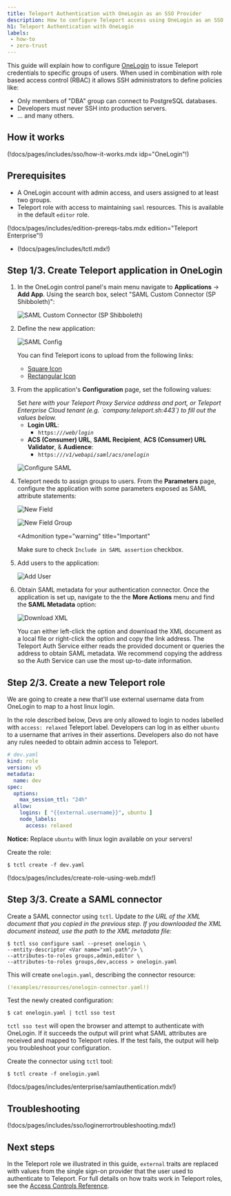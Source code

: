 ```yaml
---
title: Teleport Authentication with OneLogin as an SSO Provider
description: How to configure Teleport access using OneLogin as an SSO provider
h1: Teleport Authentication with OneLogin
labels:
 - how-to
 - zero-trust
---
```



This guide will explain how to configure [OneLogin](https://www.onelogin.com/)
to issue Teleport credentials to specific groups of users. When used in
combination with role based access control (RBAC) it allows SSH administrators
to define policies like:

- Only members of "DBA" group can connect to PostgreSQL databases.
- Developers must never SSH into production servers.
- ... and many others.

## How it works

(!docs/pages/includes/sso/how-it-works.mdx idp="OneLogin"!)

## Prerequisites

- A OneLogin account with admin access, and users assigned to at least two groups.
- Teleport role with access to maintaining `saml` resources.  This is available
  in the default `editor` role.

(!docs/pages/includes/edition-prereqs-tabs.mdx edition="Teleport Enterprise"!)

- (!docs/pages/includes/tctl.mdx!)

## Step 1/3. Create Teleport application in OneLogin

1. In the OneLogin control panel's main menu navigate to **Applications** ->
   **Add App**. Using the search box, select "SAML Custom Connector (SP
   Shibboleth)":

   ![SAML Custom Connector (SP Shibboleth)](../../../../img/sso/onelogin/onelogin-saml-1.png)

1. Define the new application:

   ![SAML Config](../../../../img/sso/onelogin/onelogin-saml-1a.png)

   You can find Teleport icons to upload from the following links:

   - <a href={SquareIcon} download>Square Icon</a>
   - <a href={RectangleIcon} download>Rectangular Icon</a>

1. From the application's **Configuration** page, set the following values:

   <Admonition type="tip">
   Set <Var name="teleport.example.com:443" description="Your Teleport Proxy Service address and port, or cloud tenant." />
   here with your Teleport Proxy Service address and port, or Teleport Enterprise
   Cloud tenant (e.g. `company.teleport.sh:443`) to fill out the values below.
   </Admonition>
   
   - **Login URL**:
     - `https://`<Var name="teleport.example.com:443"/>`/web/login`
   - **ACS (Consumer) URL**, **SAML Recipient**, **ACS (Consumer) URL Validator**, & **Audience**:
     - `https://`<Var name="teleport.example.com:443"/>`/v1/webapi/saml/acs/onelogin`

   ![Configure SAML](../../../../img/sso/onelogin/onelogin-saml-2.png)

1. Teleport needs to assign groups to users. From the **Parameters** page,
   configure the application with some parameters exposed as SAML attribute
   statements:

   ![New Field](../../../../img/sso/onelogin/onelogin-saml-3.png)
   
   ![New Field Group](../../../../img/sso/onelogin/onelogin-saml-4.png)
   
   <Admonition
     type="warning"
     title="Important"
   >
     Make sure to check `Include in SAML assertion` checkbox.
   </Admonition>

1. Add users to the application:

   ![Add User](../../../../img/sso/onelogin/onelogin-saml-5.png)

1. Obtain SAML metadata for your authentication connector. Once the application
   is set up, navigate to the the **More Actions** menu and find the **SAML
   Metadata** option:

   ![Download XML](../../../../img/sso/onelogin/saml-download.png)

   You can either left-click the option and download the XML document as a local
   file or right-click the option and copy the link address. The Teleport Auth
   Service either reads the provided document or queries the address to obtain
   SAML metadata. We recommend copying the address so the Auth Service can use
   the most up-to-date information.

## Step 2/3. Create a new Teleport role

We are going to create a new that'll use external username data from OneLogin
to map to a host linux login.

In the role described below, Devs are only allowed to login to nodes labelled with
`access: relaxed` Teleport label. Developers can log in as either `ubuntu` to a
username that arrives in their assertions. Developers also do not have any
rules needed to obtain admin access to Teleport.

```yaml
# dev.yaml
kind: role
version: v5
metadata:
  name: dev
spec:
  options:
    max_session_ttl: "24h"
  allow:
    logins: [ "{{external.username}}", ubuntu ]
    node_labels:
      access: relaxed
```

**Notice:** Replace `ubuntu` with linux login available on your servers!

Create the role:

```code
$ tctl create -f dev.yaml
```

(!docs/pages/includes/create-role-using-web.mdx!)

## Step 3/3. Create a SAML connector

Create a SAML connector using `tctl`. Update <Var name="xml-path"/> to the URL
of the XML document that you copied in the previous step. If you downloaded the
XML document instead, use the path to the XML metadata file:

```code
$ tctl sso configure saml --preset onelogin \
--entity-descriptor <Var name="xml-path"/> \
--attributes-to-roles groups,admin,editor \
--attributes-to-roles groups,dev,access > onelogin.yaml
```

This will create `onelogin.yaml`, describing the connector resource:

```yaml
(!examples/resources/onelogin-connector.yaml!)
```

Test the newly created configuration:

```code
$ cat onelogin.yaml | tctl sso test
```

`tctl sso test` will open the browser and attempt to authenticate with OneLogin.
If it succeeds the output will print what SAML attributes are received and mapped
to Teleport roles. If the test fails, the output will help you troubleshoot your
configuration.

Create the connector using `tctl` tool:

```code
$ tctl create -f onelogin.yaml
```

(!docs/pages/includes/enterprise/samlauthentication.mdx!)

## Troubleshooting

(!docs/pages/includes/sso/loginerrortroubleshooting.mdx!)

## Next steps

In the Teleport role we illustrated in this guide, `external` traits
are replaced with values from the single sign-on provider that the user
used to authenticate to Teleport. For full details on how traits
work in Teleport roles, see the [Access Controls
Reference](../../../reference/access-controls/roles.mdx).

